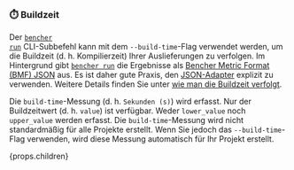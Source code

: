 ### ⏱️ Buildzeit

Der <code><a href="/de/docs/explanation/bencher-run/">bencher run</a></code> CLI-Subbefehl
kann mit dem `--build-time`-Flag verwendet werden, um die Buildzeit (d. h. Kompilierzeit) Ihrer Auslieferungen zu verfolgen.
Im Hintergrund gibt <code><a href="/de/docs/explanation/bencher-run/">bencher run</a></code>
die Ergebnisse als [Bencher Metric Format (BMF) JSON][bmf] aus.
Es ist daher gute Praxis, den [JSON-Adapter][json] explizit zu verwenden.
Weitere Details finden Sie unter [wie man die Buildzeit verfolgt][build time].

Die `build-time`-Messung (d. h. `Sekunden (s)`) wird erfasst.
Nur der Buildzeitwert (d. h. `value`) ist verfügbar.
Weder `lower_value` noch `upper_value` werden erfasst.
Die `build-time`-Messung wird nicht standardmäßig für alle Projekte erstellt.
Wenn Sie jedoch das `--build-time`-Flag verwenden, wird diese Messung automatisch für Ihr Projekt erstellt.

{props.children}

[json]: #-json

[bmf]: /de/docs/reference/bencher-metric-format/
[build time]: /de/docs/how-to/track-build-time/